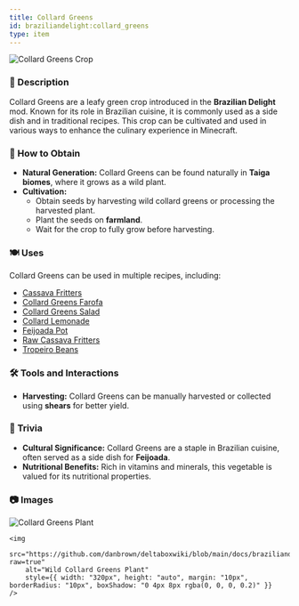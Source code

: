 ```yaml
---
title: Collard Greens
id: braziliandelight:collard_greens
type: item
---
```


<img src="https://github.com/danbrown/deltaboxwiki/blob/main/docs/braziliandelight/.assets/images/brazilliandelight/crops/collard_crop.png?raw=true" alt="Collard Greens Crop"/>

### 📜 Description
Collard Greens are a leafy green crop introduced in the **Brazilian Delight** mod. Known for its role in Brazilian cuisine, it is commonly used as a side dish and in traditional recipes. This crop can be cultivated and used in various ways to enhance the culinary experience in Minecraft.

### 🌾 How to Obtain
- **Natural Generation:** Collard Greens can be found naturally in **Taiga biomes**, where it grows as a wild plant.
- **Cultivation:**
  - Obtain seeds by harvesting wild collard greens or processing the harvested plant.
  - Plant the seeds on **farmland**.
  - Wait for the crop to fully grow before harvesting.

### 🍽️ Uses
Collard Greens can be used in multiple recipes, including:
- [Cassava Fritters](https://moddedmc.wiki/en/project/braziliandelight/docs/recipes/collard_greens)
- [Collard Greens Farofa](https://moddedmc.wiki/en/project/braziliandelight/docs/recipes/collard_greens)
- [Collard Greens Salad](https://moddedmc.wiki/en/project/braziliandelight/docs/recipes/collard_greens)
- [Collard Lemonade](https://moddedmc.wiki/en/project/braziliandelight/docs/recipes/collard_greens)
- [Feijoada Pot](https://moddedmc.wiki/en/project/braziliandelight/docs/recipes/collard_greens)
- [Raw Cassava Fritters](https://moddedmc.wiki/en/project/braziliandelight/docs/recipes/collard_greens)
- [Tropeiro Beans](https://moddedmc.wiki/en/project/braziliandelight/docs/recipes/collard_greens)

### 🛠️ Tools and Interactions
- **Harvesting:** Collard Greens can be manually harvested or collected using **shears** for better yield.

### 📌 Trivia
- **Cultural Significance:** Collard Greens are a staple in Brazilian cuisine, often served as a side dish for **Feijoada**.
- **Nutritional Benefits:** Rich in vitamins and minerals, this vegetable is valued for its nutritional properties.

### 📷 Images

<div style={{ display: "flex", flexWrap: "wrap", justifyContent: "center" }}>
    <img 
        src="https://github.com/danbrown/deltaboxwiki/blob/main/docs/braziliandelight/.assets/images/brazilliandelight/crops/nature/collard_greens_nature.png?raw=true"
        alt="Collard Greens Plant"
        style={{ width: "320px", height: "auto", margin: "10px", borderRadius: "10px", boxShadow: "0 4px 8px rgba(0, 0, 0, 0.2)" }} 
    />
    
    <img 
        src="https://github.com/danbrown/deltaboxwiki/blob/main/docs/braziliandelight/.assets/images/brazilliandelight/crops/nature/wild_collard_greens_nature.png?raw=true"
        alt="Wild Collard Greens Plant"
        style={{ width: "320px", height: "auto", margin: "10px", borderRadius: "10px", boxShadow: "0 4px 8px rgba(0, 0, 0, 0.2)" }} 
    />
</div>
